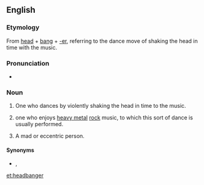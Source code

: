==English==

===Etymology===
{{wikipedia|headbanging}}
From [[head]] + [[bang]] + [[-er]], referring to the dance move of shaking the head in time with the music.

===Pronunciation===
* {{audio|en-us-headbanger.ogg|Audio (US)|lang=en}}

===Noun===
{{en-noun}}
# One who dances by violently shaking the head in time to the music.
# {{label|en|by extension}} one who enjoys [[heavy metal]] [[rock]] music, to which this sort of dance is usually performed.
# A mad or eccentric person.

====Synonyms====
* {{sense|heavy metal fan}} {{l|en|metalhead}}, {{l|en|metaller}}

[[et:headbanger]]